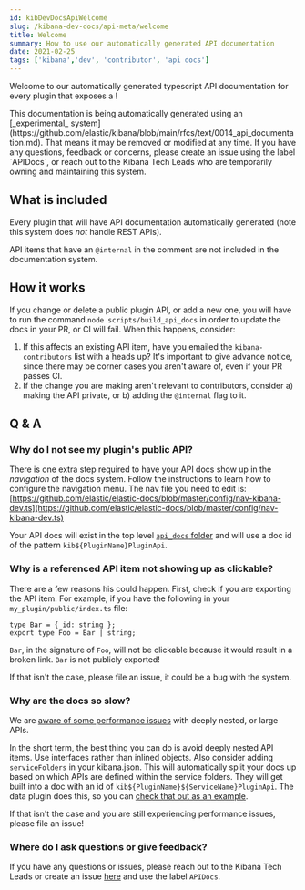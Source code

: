 ```yaml
---
id: kibDevDocsApiWelcome
slug: /kibana-dev-docs/api-meta/welcome
title: Welcome
summary: How to use our automatically generated API documentation
date: 2021-02-25
tags: ['kibana','dev', 'contributor', 'api docs']
---
```


Welcome to our automatically generated typescript API 
documentation for every plugin that exposes a <DocLink id="kibPlatformIntro" section="public-plugin-api" text="public API"/>!

<DocCallOut color="warning" title="Experimental">
This documentation is being automatically generated using an
 [_experimental_ system](https://github.com/elastic/kibana/blob/main/rfcs/text/0014_api_documentation.md). That means
 it may be removed or modified at any time. If you have any questions, feedback or concerns, please create an issue using
  the label `APIDocs`, or reach out to the Kibana Tech Leads
 who are temporarily owning and maintaining this system.
 </DocCallOut>

 ## What is included

 Every plugin that 
 <DocLink id="kibPlatformIntro" section="public-plugin-api" text="exposes functionality for other plugins to use"/> will have
 API documentation automatically generated (note this system 
 does *not* handle REST APIs).

 <DocCallOut title="@internal tags">API items that have an `@internal` in the comment are not 
 included in the documentation system.</DocCallOut> 

 ## How it works

 If you change or delete a public plugin API, or add a new one, you will have to run the command `node scripts/build_api_docs` in order to update the
 docs in your PR, or CI will fail. When this happens, consider:
 
 1. If this affects an existing API item, have you emailed the `kibana-contributors` list with a heads up? It's important to give advance 
 notice, since there may be corner cases you aren't aware of, even if your PR passes CI.
 2. If the change you are making aren't relevant to contributors, consider a) making the API private, or b) adding the `@internal` flag to it.

## Q & A 

### Why do I not see my plugin's public API?

There is one extra step required to have your API docs show up in the _navigation_ of the docs system. Follow
the instructions <DocLink id="docsSetup" section="configure-the-nav-for-your-content" text="here" /> to learn how to 
configure the navigation menu.  The nav file you need to
 edit is: [https://github.com/elastic/elastic-docs/blob/master/config/nav-kibana-dev.ts](https://github.com/elastic/elastic-docs/blob/master/config/nav-kibana-dev.ts)

Your API docs will exist in the top level [`api_docs` folder](https://github.com/elastic/kibana/tree/main/api_docs) and will use a doc id of the pattern `kib${PluginName}PluginApi`.

### Why is a referenced API item not showing up as clickable?

There are a few reasons his could happen. First, check if you are exporting the API item. For example,
if you have the following in your `my_plugin/public/index.ts` file:

```
type Bar = { id: string };
export type Foo = Bar | string;
```

`Bar`, in the signature of `Foo`, will not be clickable because it would result in a broken link. `Bar` is not publicly exported!

If that isn't the case, please file an issue, it could be a bug with the system.

### Why are the docs so slow?

We are [aware of some performance issues](https://github.com/elastic/elastic-docs/issues/274) with deeply nested, or large APIs.

In the short term, the best thing you can do is avoid deeply nested API items. Use interfaces rather than inlined objects. Also consider
adding `serviceFolders` in your kibana.json. This will automatically split your docs up based on which APIs are defined within the service folders.
They will get built into a doc with an id of
`kib${PluginName}${ServiceName}PluginApi`. The data plugin does this, so you
 can [check that out as an example](https://github.com/elastic/kibana/blob/main/src/plugins/data/kibana.json#L13).

 If that isn't the case and you are still experiencing performance issues, please file an issue!

### Where do I ask questions or give feedback?

If you have any questions or issues, please reach out to the Kibana Tech Leads or create an issue [here](https://github.com/elastic/kibana/issues)
and use the label `APIDocs`.

